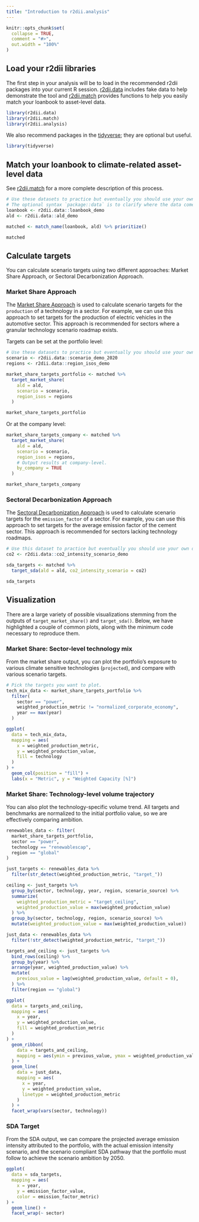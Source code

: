```yaml
---
title: "Introduction to r2dii.analysis" 
---
```


```r
knitr::opts_chunk$set(
  collapse = TRUE,
  comment = "#>",
  out.width = "100%"
)
```

## Load your r2dii libraries

The first step in your analysis will be to load in the recommended r2dii packages into your current R session. [r2dii.data](https://2degreesinvesting.github.io/r2dii.data) includes fake data to help demonstrate the tool and [r2dii.match](https://2degreesinvesting.github.io/r2dii.match) provides functions to help you easily match your loanbook to asset-level data.

``` r
library(r2dii.data)
library(r2dii.match)
library(r2dii.analysis)
```

We also recommend packages in the [tidyverse](https://www.tidyverse.org/); they are optional but useful.

``` r
library(tidyverse)
```

## Match your loanbook to climate-related asset-level data

See [r2dii.match](https://2degreesinvesting.github.io/r2dii.match) for a more complete description of this process. 

```r
# Use these datasets to practice but eventually you should use your own data.
# The optional syntax `package::data` is to clarify where the data comes from.
loanbook <- r2dii.data::loanbook_demo
ald <- r2dii.data::ald_demo

matched <- match_name(loanbook, ald) %>% prioritize()

matched
```

## Calculate targets

You can calculate scenario targets using two different approaches: Market Share Approach, or Sectoral Decarbonization Approach.

### Market Share Approach

The [Market Share Approach](https://2degreesinvesting.github.io/r2dii.analysis/articles/target-sda.html) is used to calculate scenario targets for the `production` of a technology in a sector. For example, we can use this approach to set targets for the production of electric vehicles in the automotive sector. This approach is recommended for sectors where a granular technology scenario roadmap exists.

Targets can be set at the portfolio level:

```r
# Use these datasets to practice but eventually you should use your own data.
scenario <- r2dii.data::scenario_demo_2020
regions <- r2dii.data::region_isos_demo

market_share_targets_portfolio <- matched %>%
  target_market_share(
    ald = ald,
    scenario = scenario,
    region_isos = regions
  )

market_share_targets_portfolio
```

Or at the company level: 

```r
market_share_targets_company <- matched %>%
  target_market_share(
    ald = ald,
    scenario = scenario,
    region_isos = regions,
    # Output results at company-level.
    by_company = TRUE 
  )

market_share_targets_company
```

### Sectoral Decarbonization Approach

The [Sectoral Decarbonization Approach](https://2degreesinvesting.github.io/r2dii.analysis/articles/target-market-share.html) is used to calculate scenario targets for the `emission_factor` of a sector. For example, you can use this approach to set targets for the average emission factor of the cement sector. This approach is recommended for sectors lacking technology roadmaps.

```r
# Use this dataset to practice but eventually you should use your own data.
co2 <- r2dii.data::co2_intensity_scenario_demo

sda_targets <- matched %>%
  target_sda(ald = ald, co2_intensity_scenario = co2)

sda_targets
```

## Visualization

There are a large variety of possible visualizations stemming from the outputs of `target_market_share()` and `target_sda()`. Below, we have highlighted a couple of common plots, along with the minimum code necessary to reproduce them.

### Market Share: Sector-level technology mix

From the market share output, you can plot the portfolio's exposure to various climate sensitive technologies (`projected`), and compare with various scenario targets.

```r
# Pick the targets you want to plot.
tech_mix_data <- market_share_targets_portfolio %>%
  filter(
    sector == "power",
    weighted_production_metric != "normalized_corporate_economy",
    year == max(year)
  )
```

```r
ggplot(
  data = tech_mix_data, 
  mapping = aes(
    x = weighted_production_metric, 
    y = weighted_production_value, 
    fill = technology
  )
) +
  geom_col(position = "fill") +
  labs(x = "Metric", y = "Weighted Capacity [%]")
```

### Market Share: Technology-level volume trajectory

You can also plot the technology-specific volume trend. All targets and benchmarks are normalized to the initial portfolio value, so we are effectively comparing ambition.

```r
renewables_data <- filter(
  market_share_targets_portfolio,
  sector == "power",
  technology == "renewablescap",
  region == "global"
)

just_targets <- renewables_data %>%
  filter(str_detect(weighted_production_metric, "target_"))

ceiling <- just_targets %>%
  group_by(sector, technology, year, region, scenario_source) %>%
  summarize(
    weighted_production_metric = "target_ceiling",
    weighted_production_value = max(weighted_production_value)
  ) %>%
  group_by(sector, technology, region, scenario_source) %>%
  mutate(weighted_production_value = max(weighted_production_value))

just_data <- renewables_data %>%
  filter(!str_detect(weighted_production_metric, "target_"))

targets_and_ceiling <- just_targets %>%
  bind_rows(ceiling) %>%
  group_by(year) %>%
  arrange(year, weighted_production_value) %>%
  mutate(
    previous_value = lag(weighted_production_value, default = 0),
  ) %>%
  filter(region == "global")
```

```r
ggplot(
  data = targets_and_ceiling,
  mapping = aes(
    x = year,
    y = weighted_production_value,
    fill = weighted_production_metric
  )
) +
  geom_ribbon(
    data = targets_and_ceiling,
    mapping = aes(ymin = previous_value, ymax = weighted_production_value)
  ) +
  geom_line(
    data = just_data, 
    mapping = aes(
      x = year, 
      y = weighted_production_value, 
      linetype = weighted_production_metric
    )
  ) +
  facet_wrap(vars(sector, technology))
```


### SDA Target

From the SDA output, we can compare the projected average emission intensity attributed to the portfolio, with the actual emission intensity scenario, and the scenario compliant SDA pathway that the portfolio must follow to achieve the scenario ambition by 2050.

```r
ggplot(
  data = sda_targets, 
  mapping = aes(
    x = year, 
    y = emission_factor_value, 
    color = emission_factor_metric)
) +
  geom_line() +
  facet_wrap(~ sector)
```
